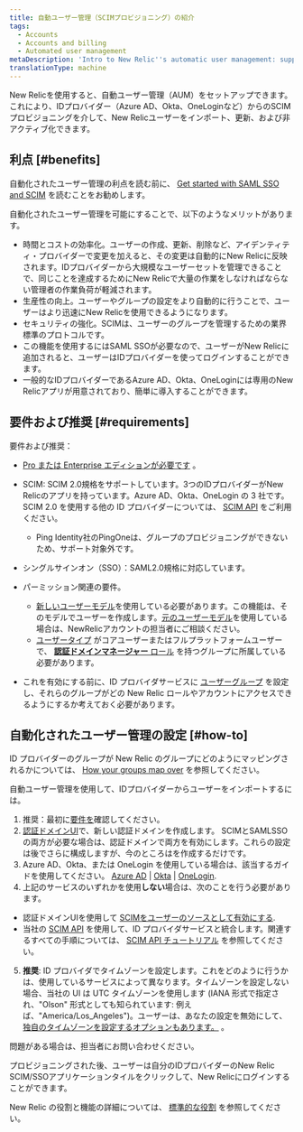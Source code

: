 ```yaml
---
title: 自動ユーザー管理（SCIMプロビジョニング）の紹介
tags:
  - Accounts
  - Accounts and billing
  - Automated user management
metaDescription: 'Intro to New Relic''s automatic user management: support for SCIM provisioning for OneLogin, Okta, Azure AD, and more.'
translationType: machine
---
```


New Relicを使用すると、自動ユーザー管理（AUM）をセットアップできます。これにより、IDプロバイダー（Azure AD、Okta、OneLoginなど）からのSCIMプロビジョニングを介して、New Relicユーザーをインポート、更新、および非アクティブ化できます。

## 利点 [#benefits]

自動化されたユーザー管理の利点を読む前に、 [Get started with SAML SSO and SCIM](/docs/accounts/accounts-billing/new-relic-one-user-management/introduction-saml-scim) を読むことをお勧めします。

自動化されたユーザー管理を可能にすることで、以下のようなメリットがあります。

* 時間とコストの効率化。ユーザーの作成、更新、削除など、アイデンティティ・プロバイダーで変更を加えると、その変更は自動的にNew Relicに反映されます。IDプロバイダーから大規模なユーザーセットを管理できることで、同じことを達成するためにNew Relicで大量の作業をしなければならない管理者の作業負荷が軽減されます。
* 生産性の向上。ユーザーやグループの設定をより自動的に行うことで、ユーザーはより迅速にNew Relicを使用できるようになります。
* セキュリティの強化。SCIMは、ユーザーのグループを管理するための業界標準のプロトコルです。
* この機能を使用するにはSAML SSOが必要なので、ユーザーがNew Relicに追加されると、ユーザーはIDプロバイダーを使ってログインすることができます。
* 一般的なIDプロバイダーであるAzure AD、Okta、OneLoginには専用のNew Relicアプリが用意されており、簡単に導入することができます。

## 要件および推奨 [#requirements]

要件および推奨：

* [Pro または Enterprise エディションが必要です](https://newrelic.com/pricing) 。

* SCIM: SCIM 2.0規格をサポートしています。3つのIDプロバイダーがNew Relicのアプリを持っています。Azure AD、Okta、OneLogin の 3 社です。SCIM 2.0 を使用する他の ID プロバイダーについては、 [SCIM API](/docs/accounts/accounts/automated-user-management/scim-support-automated-user-management) をご利用ください。

  * Ping Identity社のPingOneは、グループのプロビジョニングができないため、サポート対象外です。

* シングルサインオン（SSO）：SAML2.0規格に対応しています。

* パーミッション関連の要件。

  * [新しいユーザーモデル](/docs/accounts/original-accounts-billing/original-users-roles/overview-user-models)を使用している必要があります。この機能は、そのモデルでユーザーを作成します。[元のユーザーモデル](/docs/accounts/original-accounts-billing/original-users-roles/overview-user-models)を使用している場合は、NewRelicアカウントの担当者にご相談ください。
  * [ユーザータイプ](/docs/accounts/accounts-billing/new-relic-one-user-management/user-type) がコアユーザーまたはフルプラットフォームユーザーで、 [**認証ドメインマネージャー** ロール](/docs/accounts/accounts-billing/new-relic-one-pricing-users/users-roles#standard-roles) を持つグループに所属している必要があります。

* これを有効にする前に、ID プロバイダサービスに [ユーザーグループ](/docs/accounts/accounts/automated-user-management/roles-permissions-automated-user-management) を設定し、それらのグループがどの New Relic ロールやアカウントにアクセスできるようにするか考えておく必要があります。

## 自動化されたユーザー管理の設定 [#how-to]

ID プロバイダーのグループが New Relic のグループにどのようにマッピングされるかについては、 [How your groups map over](/docs/accounts/accounts/automated-user-management/roles-permissions-automated-user-management) を参照してください。

自動ユーザー管理を使用して、IDプロバイダーからユーザーをインポートするには。

1. 推奨：最初に[要件を](#requirements)確認してください。
2. [認証ドメインUI](/docs/accounts/accounts-billing/new-relic-one-user-management/authentication-domains-saml-sso-scim-more/#ui)で、新しい認証ドメインを作成します。 SCIMとSAMLSSOの両方が必要な場合は、認証ドメインで両方を有効にします。これらの設定は後でさらに構成しますが、今のところはを作成するだけです。
3. Azure AD、Okta、または OneLogin を使用している場合は、該当するガイドを使用してください。 [Azure AD](/docs/azure-scimsso-application-configuration) \| [Okta](/docs/okta-scimsso-application-configuration) \| [OneLogin](/docs/onelogin-scimsso-application-configuration).
4. 上記のサービスのいずれかを使用**しない**場合は、次のことを行う必要があります。

* 認証ドメインUIを使用して [SCIMをユーザーのソースとして有効にする](/docs/accounts/accounts-billing/new-relic-one-user-management/authentication-domains-saml-sso-scim-more/#source-users).
* 当社の [SCIM API](/docs/accounts/accounts/automated-user-management/scim-support-automated-user-management) を使用して、ID プロバイダサービスと統合します。関連するすべての手順については、 [SCIM API チュートリアル](/docs/accounts/accounts/automated-user-management/tutorial-manage-users-groups-scim) を参照してください。

5. **推奨**: ID プロバイダでタイムゾーンを設定します。これをどのように行うかは、使用しているサービスによって異なります。タイムゾーンを設定しない場合、当社の UI は UTC タイムゾーンを使用します (IANA 形式で指定され、"Olson" 形式としても知られています: 例えば、"America/Los_Angeles")。ユーザーは、あなたの設定を無効にして、 [独自のタイムゾーンを設定するオプションもあります。](/docs/accounts/accounts-billing/general-account-settings/default-time-zone-setting) 。

問題がある場合は、担当者にお問い合わせください。

プロビジョニングされた後、ユーザーは自分のIDプロバイダーのNew Relic SCIM/SSOアプリケーションタイルをクリックして、New Relicにログインすることができます。

New Relic の役割と機能の詳細については、 [標準的な役割](/docs/accounts/accounts-billing/new-relic-one-user-management/user-management-concepts#standard-roles) を参照してください。
